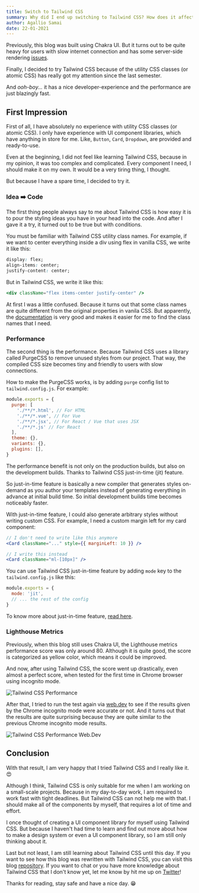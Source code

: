 ```yaml
---
title: Switch to Tailwind CSS
summary: Why did I end up switching to Tailwind CSS? How does it affect the performance of this blog?
author: Agallio Samai
date: 22-01-2021
---
```


Previously, this blog was built using Chakra UI. But it turns out to be quite heavy for users with slow internet connection and has some server-side rendering [issues](https://github.com/chakra-ui/chakra-ui/issues/349).

Finally, I decided to try Tailwind CSS because of the utility CSS classes (or atomic CSS) has really got my attention since the last semester.

And _ooh-boy..._ it has a nice developer-experience and the performance are just blazingly fast.

## First Impression

First of all, I have absolutely no experience with utility CSS classes (or atomic CSS). I only have experience with UI component libraries, which have anything in store for me. Like, `Button`, `Card`, `Dropdown`, are provided and ready-to-use.

Even at the beginning, I did not feel like learning Tailwind CSS, because in my opinion, it was too complex and complicated. Every component I need, I should make it on my own. It would be a very tiring thing, I thought.

But because I have a spare time, I decided to try it.

### Idea ➡️ Code

The first thing people always say to me about Tailwind CSS is how easy it is to pour the styling ideas you have in your head into the code. And after I gave it a try, it turned out to be true but with conditions.

You must be familiar with Tailwind CSS utility class names. For example, if we want to center everything inside a div using flex in vanilla CSS, we write it like this:

```css
display: flex;
align-items: center;
justify-content: center;
```

But in Tailwind CSS, we write it like this:

```jsx
<div className="flex items-center justify-center" />
```

At first I was a little confused. Because it turns out that some class names are quite different from the original properties in vanila CSS. But apparently, the [documentation](https://tailwindcss.com/docs) is very good and makes it easier for me to find the class names that I need.

### Performance

The second thing is the performance. Because Tailwind CSS uses a library called PurgeCSS to remove unused styles from our project. That way, the compiled CSS size becomes tiny and friendly to users with slow connections.

How to make the PurgeCSS works, is by adding `purge` config list to `tailwind.config.js`. For example:

```js:tailwind.config.js
module.exports = {
  purge: [
    './**/*.html', // For HTML
    './**/*.vue', // For Vue
    './**/*.jsx', // For React / Vue that uses JSX
    './**/*.js' // For React
  ],
  theme: {},
  variants: {},
  plugins: [],
}
```

The performance benefit is not only on the production builds, but also on the development builds. Thanks to Tailwind CSS just-in-time (jit) feature.

So just-in-time feature is basically a new compiler that generates styles on-demand as you author your templates instead of generating everything in advance at initial build time. So initial development builds time becomes noticeably faster.

With just-in-time feature, I could also generate arbitrary styles without writing custom CSS. For example, I need a custom margin left for my card component:

```jsx
// I don't need to write like this anymore
<Card className="..." style={{ marginLeft: 10 }} />

// I write this instead
<Card className="ml-[10px]" />
```

You can use Tailwind CSS just-in-time feature by adding `mode` key to the `tailwind.config.js` like this:

```js:tailwind.config.js
module.exports = {
  mode: 'jit',
  // ... the rest of the config
}
```

To know more about just-in-time feature, [read here](https://tailwindcss.com/docs/just-in-time-mode#enabling-jit-mode).

### Lighthouse Metrics

Previously, when this blog still uses Chakra UI, the Lighthouse metrics performance score was only around 80. Although it is quite good, the score is categorized as yellow color, which means it could be improved.

And now, after using Tailwind CSS, the score went up drastically, even almost a perfect score, when tested for the first time in Chrome browser using incognito mode.

<Image
  src="/images/blog/tailwindcss-performance.png"
  width={818}
  height={288}
  alt="Tailwind CSS Performance"
/>

After that, I tried to run the test again via [web.dev](https://web.dev/measure/) to see if the results given by the Chrome incognito mode were accurate or not. And it turns out that the results are quite surprising because they are quite similar to the previous Chrome incognito mode results.

<Image
  src="/images/blog/tailwindcss-webdev.png"
  width={1952}
  height={960}
  alt="Tailwind CSS Performance Web.Dev"
/>

## Conclusion

<!-- Dengan hasil tersebut, saya sangat senang sudah menyediakan waktu untuk belajar Tailwind CSS dan saya sangat menyukainya. 😍 -->

With that result, I am very happy that I tried Tailwind CSS and I really like it. 😍

Although I think, Tailwind CSS is only suitable for me when I am working on a small-scale projects. Because in my day-to-day work, I am required to work fast with tight deadlines. But Tailwind CSS can not help me with that. I should make all of the components by myself, that requires a lot of time and effort.

I once thought of creating a UI component library for myself using Tailwind CSS. But because I haven't had time to learn and find out more about how to make a design system or even a UI component library, so I am still only thinking about it.

<!-- Sekian pengalaman dan impresi pertama saya menggunakan Tailwind CSS. Buat Anda yang ingin melihat in-depth bagaimana blog ini ditulis ulang dengan Tailwind CSS, Anda dapat mengunjungi repository blog ini yang tersedia di, [GitHub](https://github.com/agallio/agall.io). -->

Last but not least, I am still learning about Tailwind CSS until this day. If you want to see how this blog was rewritten with Tailwind CSS, you can visit this blog [repository](https://github.com/agallio/agallio.xyz). If you want to chat or you have more knowledge about Tailwind CSS that I don't know yet, let me know by hit me up on [Twitter](https://twitter.com/agalliosamai)!

Thanks for reading, stay safe and have a nice day. 😁
